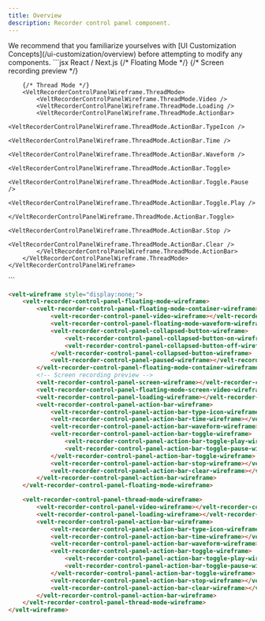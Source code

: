 ```yaml
---
title: Overview
description: Recorder control panel component.
---
```


<Note>
We recommend that you familiarize yourselves with [UI Customization Concepts](/ui-customization/overview) before attempting to modify any components.
</Note>


<RequestExample>
```jsx React / Next.js
<VeltWireframe>
    <VeltRecorderControlPanelWireframe>
        {/* Floating Mode */}
        <VeltRecorderControlPanelWireframe.FloatingMode>
            <VeltRecorderControlPanelWireframe.FloatingMode.Container>
                <VeltRecorderControlPanelWireframe.FloatingMode.Video />
                <VeltRecorderControlPanelWireframe.FloatingMode.Waveform />
                <VeltRecorderControlPanelWireframe.FloatingMode.CollapsedButton>
                    <VeltRecorderControlPanelWireframe.FloatingMode.CollapsedButton.On />
                    <VeltRecorderControlPanelWireframe.FloatingMode.CollapsedButton.Off />
                </VeltRecorderControlPanelWireframe.FloatingMode.CollapsedButton>
                <VeltRecorderControlPanelWireframe.FloatingMode.Paused />
            </VeltRecorderControlPanelWireframe.FloatingMode.Container>
            <VeltRecorderControlPanelWireframe.FloatingMode.Screen /> {/* Screen recording preview */}
            <VeltRecorderControlPanelWireframe.FloatingMode.ScreenVideo />
            <VeltRecorderControlPanelWireframe.FloatingMode.Loading />
            <VeltRecorderControlPanelWireframe.FloatingMode.ActionBar>
                <VeltRecorderControlPanelWireframe.FloatingMode.ActionBar.TypeIcon />
                <VeltRecorderControlPanelWireframe.FloatingMode.ActionBar.Time />
                <VeltRecorderControlPanelWireframe.FloatingMode.ActionBar.Waveform />
                <VeltRecorderControlPanelWireframe.FloatingMode.ActionBar.Toggle>
                    <VeltRecorderControlPanelWireframe.FloatingMode.ActionBar.Toggle.Pause />
                    <VeltRecorderControlPanelWireframe.FloatingMode.ActionBar.Toggle.Play />
                </VeltRecorderControlPanelWireframe.FloatingMode.ActionBar.Toggle>
                <VeltRecorderControlPanelWireframe.FloatingMode.ActionBar.Stop />
                <VeltRecorderControlPanelWireframe.FloatingMode.ActionBar.Clear />
            </VeltRecorderControlPanelWireframe.FloatingMode.ActionBar>
        </VeltRecorderControlPanelWireframe.FloatingMode>

        {/* Thread Mode */}
        <VeltRecorderControlPanelWireframe.ThreadMode>
            <VeltRecorderControlPanelWireframe.ThreadMode.Video />
            <VeltRecorderControlPanelWireframe.ThreadMode.Loading />
            <VeltRecorderControlPanelWireframe.ThreadMode.ActionBar>
                <VeltRecorderControlPanelWireframe.ThreadMode.ActionBar.TypeIcon />
                <VeltRecorderControlPanelWireframe.ThreadMode.ActionBar.Time />
                <VeltRecorderControlPanelWireframe.ThreadMode.ActionBar.Waveform />
                <VeltRecorderControlPanelWireframe.ThreadMode.ActionBar.Toggle>
                    <VeltRecorderControlPanelWireframe.ThreadMode.ActionBar.Toggle.Pause />
                    <VeltRecorderControlPanelWireframe.ThreadMode.ActionBar.Toggle.Play />
                </VeltRecorderControlPanelWireframe.ThreadMode.ActionBar.Toggle>
                <VeltRecorderControlPanelWireframe.ThreadMode.ActionBar.Stop />
                <VeltRecorderControlPanelWireframe.ThreadMode.ActionBar.Clear />
            </VeltRecorderControlPanelWireframe.ThreadMode.ActionBar>
        </VeltRecorderControlPanelWireframe.ThreadMode>
    </VeltRecorderControlPanelWireframe>
</VeltWireframe>
```

```HTML HTML
<velt-wireframe style="display:none;">
    <velt-recorder-control-panel-floating-mode-wireframe>
        <velt-recorder-control-panel-floating-mode-container-wireframe>
            <velt-recorder-control-panel-video-wireframe></velt-recorder-control-panel-video-wireframe>
            <velt-recorder-control-panel-floating-mode-waveform-wireframe></velt-recorder-control-panel-floating-mode-waveform-wireframe>
            <velt-recorder-control-panel-collapsed-button-wireframe>
                <velt-recorder-control-panel-collapsed-button-on-wireframe></velt-recorder-control-panel-collapsed-button-on-wireframe>
                <velt-recorder-control-panel-collapsed-button-off-wireframe></velt-recorder-control-panel-collapsed-button-off-wireframe>
            </velt-recorder-control-panel-collapsed-button-wireframe>
            <velt-recorder-control-panel-paused-wireframe></velt-recorder-control-panel-paused-wireframe>
        </velt-recorder-control-panel-floating-mode-container-wireframe>
        <!-- Screen recording preview -->
        <velt-recorder-control-panel-screen-wireframe></velt-recorder-control-panel-screen-wireframe>
        <velt-recorder-control-panel-floating-mode-screen-video-wireframe></velt-recorder-control-panel-floating-mode-screen-video-wireframe>
        <velt-recorder-control-panel-loading-wireframe></velt-recorder-control-panel-loading-wireframe>
        <velt-recorder-control-panel-action-bar-wireframe>
            <velt-recorder-control-panel-action-bar-type-icon-wireframe></velt-recorder-control-panel-action-bar-type-icon-wireframe>
            <velt-recorder-control-panel-action-bar-time-wireframe></velt-recorder-control-panel-action-bar-time-wireframe>
            <velt-recorder-control-panel-action-bar-waveform-wireframe></velt-recorder-control-panel-action-bar-waveform-wireframe>
            <velt-recorder-control-panel-action-bar-toggle-wireframe>
                <velt-recorder-control-panel-action-bar-toggle-play-wireframe></velt-recorder-control-panel-action-bar-toggle-play-wireframe>
                <velt-recorder-control-panel-action-bar-toggle-pause-wireframe></velt-recorder-control-panel-action-bar-toggle-pause-wireframe>
            </velt-recorder-control-panel-action-bar-toggle-wireframe>
            <velt-recorder-control-panel-action-bar-stop-wireframe></velt-recorder-control-panel-action-bar-stop-wireframe>
            <velt-recorder-control-panel-action-bar-clear-wireframe></velt-recorder-control-panel-action-bar-clear-wireframe>
        </velt-recorder-control-panel-action-bar-wireframe>
    </velt-recorder-control-panel-floating-mode-wireframe>

    <velt-recorder-control-panel-thread-mode-wireframe>
        <velt-recorder-control-panel-video-wireframe></velt-recorder-control-panel-video-wireframe>
        <velt-recorder-control-panel-loading-wireframe></velt-recorder-control-panel-loading-wireframe>
        <velt-recorder-control-panel-action-bar-wireframe>
            <velt-recorder-control-panel-action-bar-type-icon-wireframe></velt-recorder-control-panel-action-bar-type-icon-wireframe>
            <velt-recorder-control-panel-action-bar-time-wireframe></velt-recorder-control-panel-action-bar-time-wireframe>
            <velt-recorder-control-panel-action-bar-waveform-wireframe></velt-recorder-control-panel-action-bar-waveform-wireframe>
            <velt-recorder-control-panel-action-bar-toggle-wireframe>
                <velt-recorder-control-panel-action-bar-toggle-play-wireframe></velt-recorder-control-panel-action-bar-toggle-play-wireframe>
                <velt-recorder-control-panel-action-bar-toggle-pause-wireframe></velt-recorder-control-panel-action-bar-toggle-pause-wireframe>
            </velt-recorder-control-panel-action-bar-toggle-wireframe>
            <velt-recorder-control-panel-action-bar-stop-wireframe></velt-recorder-control-panel-action-bar-stop-wireframe>
            <velt-recorder-control-panel-action-bar-clear-wireframe></velt-recorder-control-panel-action-bar-clear-wireframe>
        </velt-recorder-control-panel-action-bar-wireframe>
    </velt-recorder-control-panel-thread-mode-wireframe>
</velt-wireframe>
```
</RequestExample>

